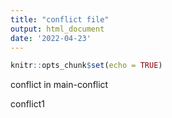 ```yaml
---
title: "conflict file"
output: html_document
date: '2022-04-23'
---
```


```r
knitr::opts_chunk$set(echo = TRUE)
```

conflict in main-conflict

conflict1